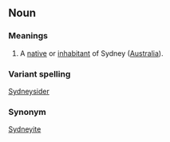 ==Noun==
===Meanings===
#A [[native]] or [[inhabitant]] of Sydney ([[Australia]]).

===Variant spelling===
[[Sydneysider]]

===Synonym===
[[Sydneyite]]